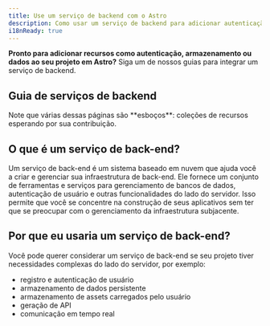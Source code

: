 ```yaml
---
title: Use um serviço de backend com o Astro
description: Como usar um serviço de backend para adicionar autenticação, armazenamento e dados
i18nReady: true
---
```


**Pronto para adicionar recursos como autenticação, armazenamento ou dados ao seu projeto em Astro?** Siga um de nossos guias para integrar um serviço de backend.

## Guia de serviços de backend

<BackendGuidesNav />
Note que várias dessas páginas são **esboços**: coleções de recursos esperando por sua contribuição.

## O que é um serviço de back-end?

Um serviço de back-end é um sistema baseado em nuvem que ajuda você a criar e gerenciar sua infraestrutura de back-end. Ele fornece um conjunto de ferramentas e serviços para gerenciamento de bancos de dados, autenticação de usuário e outras funcionalidades do lado do servidor. Isso permite que você se concentre na construção de seus aplicativos sem ter que se preocupar com o gerenciamento da infraestrutura subjacente.

## Por que eu usaria um serviço de back-end?

Você pode querer considerar um serviço de back-end se seu projeto tiver necessidades complexas do lado do servidor, por exemplo:
- registro e autenticação de usuário
- armazenamento de dados persistente
- armazenamento de assets carregados pelo usuário
- geração de API
- comunicação em tempo real

